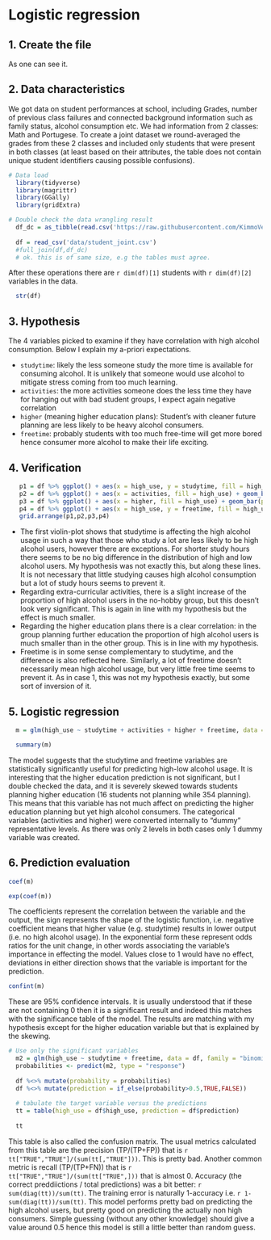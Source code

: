 # Logistic regression

## 1. Create the file

As one can see it.

## 2. Data characteristics

We got data on student performances at school, including Grades, number of previous class failures and connected background information such as family status, alcohol consumption etc. We had information from 2 classes: Math and Portugese. To create a joint dataset we round-averaged the grades from these 2 classes and included only students that were present in both classes (at least based on their attributes, the table does not contain unique student identifiers causing possible confusions).

```r
# Data load
  library(tidyverse)
  library(magrittr)
  library(GGally)
  library(gridExtra)
```

```r
# Double check the data wrangling result
  df_dc = as_tibble(read.csv('https://raw.githubusercontent.com/KimmoVehkalahti/Helsinki-Open-Data-Science/master/datasets/alc.csv', sep = ','))
  
  df = read_csv('data/student_joint.csv')
  #full_join(df,df_dc)
  # ok. this is of same size, e.g the tables must agree.
```

After these operations there are `r dim(df)[1]` students with `r dim(df)[2]` variables in the data.

``` r
  str(df)
```
## 3. Hypothesis

The 4 variables picked to examine if they have correlation with high alcohol consumption. Below I explain my a-priori expectations.

- `studytime`: likely the less someone study the more time is available for consuming alcohol. It is unlikely that someone would use alcohol to mitigate stress coming from too much learning.
- `activities`: the more activities someone does the less time they have for hanging out with bad student groups, I expect again negative correlation
- `higher` (meaning higher education plans): Student's with cleaner future planning are less likely to be heavy alcohol consumers.
- `freetime`: probably students with too much free-time will get more bored hence consumer more alcohol to make their life exciting.

## 4. Verification
``` r
   p1 = df %>% ggplot() + aes(x = high_use, y = studytime, fill = high_use) + geom_violin()
   p2 = df %>% ggplot() + aes(x = activities, fill = high_use) + geom_bar(position = "fill")
   p3 = df %>% ggplot() + aes(x = higher, fill = high_use) + geom_bar(position = "fill")
   p4 = df %>% ggplot() + aes(x = high_use, y = freetime, fill = high_use) + geom_violin()
   grid.arrange(p1,p2,p3,p4)
```


- The first violin-plot shows that studytime is affecting the high alcohol usage in such a way that those who study a lot are less likely to be high alcohol users, however there are exceptions. For shorter study hours there seems to be no big difference in the distribution of high and low alcohol users. My hypothesis was not exactly this, but along these lines. It is not necessary that little studying causes high alcohol consumption but a lot of study hours seems to prevent it.
- Regarding extra-curricular activities, there is a slight  increase of the proportion of high alcohol users in the no-hobby group, but this doesn't look very significant. This is again in line with my hypothesis but the effect is much smaller.
- Regarding the higher education plans there is a clear correlation: in the group planning further education the proportion of high alcohol users is much smaller than in the other group. This is in line with my hypothesis.
- Freetime is in some sense complementary to studytime, and the difference is also reflected here. Similarly, a lot of freetime doesn't necessarily mean high alcohol usage, but very little free time seems to prevent it. As in case 1, this was not my hypothesis exactly, but some sort of inversion of it.


## 5. Logistic regression

```r
  m = glm(high_use ~ studytime + activities + higher + freetime, data = df, family = "binomial")

  summary(m)
```
The model suggests that the studytime and freetime variables are statistically significantly useful for predicting high-low alcohol usage. It is interesting that the higher education prediction is not significant, but I double checked the data, and it is severely skewed towards students planning higher education (16 students not planning while 354 planning). This means that this variable has not much affect on predicting the higher education planning but yet high alcohol consumers. The categorical variables (activities and higher) were converted internally to "dummy" representative levels. As there was only 2 levels in both cases only 1 dummy variable was created.

## 6. Prediction evaluation
```r
coef(m)

exp(coef(m))
```
The coefficients represent the correlation between the variable and the output, the sign represents the shape of the logistic function, i.e. negative coefficient means that higher value (e.g. studytime) results in lower output (i.e. no high alcohol usage). In the exponential form these represent odds ratios for the unit change, in other words associating the variable's importance in effecting the model. Values close to 1 would have no effect, deviations in either direction shows that the variable is important for the prediction.

```r
confint(m)
```
These are 95% confidence intervals. It is usually understood that if these are not containing 0 then it is a significant result and indeed this matches with the significance table of the model. The results are matching with my hypothesis except for the higher education variable but that is explained by the skewing.

```r
# Use only the significant variables
  m2 = glm(high_use ~ studytime + freetime, data = df, family = "binomial")
  probabilities <- predict(m2, type = "response")
  
  df %<>% mutate(probability = probabilities)
  df %<>% mutate(prediction = if_else(probability>0.5,TRUE,FALSE))
  
  # tabulate the target variable versus the predictions
  tt = table(high_use = df$high_use, prediction = df$prediction)
  
  tt
```
This table is also called the confusion matrix. The usual metrics calculated from this table are the precision (TP/(TP+FP)) that is `r tt["TRUE","TRUE"]/(sum(tt[,"TRUE"]))`. This is pretty bad. Another common metric is recall (TP/(TP+FN)) that is `r tt["TRUE","TRUE"]/(sum(tt["TRUE",]))` that is almost 0. Accuracy (the correct preddiictions / total predictions) was a bit better: `r sum(diag(tt))/sum(tt)`. The training error is naturally 1-accuracy i.e. `r 1-sum(diag(tt))/sum(tt)`. This model performs pretty bad on predicting the high alcohol users, but pretty good on predicting the actually non high consumers. Simple guessing (without any other knowledge) should give a value around 0.5 hence this model is still a little better than random guess.



